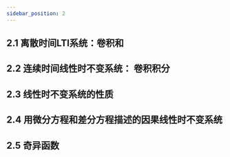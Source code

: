 ```yaml
---
sidebar_position: 2
---
```


## 2.1 离散时间LTI系统：卷积和

## 2.2 连续时间线性时不变系统： 卷积积分

## 2.3 线性时不变系统的性质

## 2.4 用微分方程和差分方程描述的因果线性时不变系统

## 2.5 奇异函数

